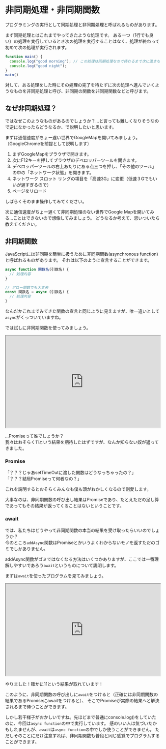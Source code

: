 ---
---

# 非同期処理・非同期関数

プログラミングの実行として同期処理と非同期処理と呼ばれるものがあります。

まず同期処理とはこれまでやってきたような処理です。
ある一つ（1行でも良い）の処理を実行しているとき次の処理を実行することはなく、処理が終わって初めて次の処理が実行されます。

```javascript
function main() {
  console.log("good morning"); // この処理は同期処理なので終わるまで次に進まない
  console.log("good night");
}
main()
```

対して、ある処理をした時にその処理の完了を待たずに次の処理へ進んでいくようなものを非同期処理と呼び、非同期の関数を非同期関数などと呼びます。

## なぜ非同期処理？

ではなぜこのようなものがあるのでしょうか？...と言っても難しくなりそうなので逆になかったらどうなるか、で説明したいと思います。

まずは通信速度がちょー遅い世界でGoogleMapを開いてみましょう。（GoogleChromeを前提として説明します）

1. まずGoogleMapをブラウザで開きます。
2. 次にF12キーを押してブラウザのデベロッパーツールを開きます。
3. デベロッパーツールの右上あたりにある点三つを押し、「その他のツール」の中の「ネットワーク状態」を開きます。
4. ネットワーク スロット リングの項目を「高速3G」に変更（低速３Gでもいいが遅すぎるので）
5. ページをリロード

しばらくそのまま操作してみてください。

次に通信速度がちょー遅くて非同期処理のない世界でGoogle Mapを開いてみる...ことはできないので想像してみましょう。
どうなるか考えて、思いついたら教えてください。

## 非同期関数

JavaScriptには非同期を簡単に扱うために非同期関数(asynchronous function)と呼ばれるものがあります。
それは以下のように宣言することができます。

```javascript
async function 関数名(引数名) {
  // 処理内容
}

// アロー関数でも大丈夫
const 関数名 = async (引数名) {
  // 処理内容
}
```

なんだかこれまでみてきた関数の宣言と同じように見えますが、唯一違いとして`async`がくっついていますね。

では試しに非同期関数を使ってみましょう。

<iframe
  src="https://stackblitz.com/edit/js-4egf2f?devToolsHeight=33&embed=1&file=index.js&hideExplorer=1&hideNavigation=1"
  width="100%"
  height="300px"
  title="stupefied-sutherland-jdtqvf"
  allow="accelerometer; ambient-light-sensor; camera; encrypted-media; geolocation; gyroscope; hid; microphone; midi; payment; usb; vr; xr-spatial-tracking"
  sandbox="allow-forms allow-modals allow-popups allow-presentation allow-same-origin allow-scripts"
></iframe>

...Promiseって誰でしょうか？  
我々はおそらく11という結果を期待したはずですが、なんか知らない奴が返ってきました。

### Promise

「？？？じゃあsetTimeOutに渡した関数はどうなっちゃったの？」  
「？？？結局Promiseって何者なの？」

これを説明するとおそらくみんなも僕も頭がおかしくなるので割愛します。

大事なのは、非同期関数の呼び出し結果はPromiseであり、たとえただの足し算であってもその結果が返ってくることはないということです。

### await

では、私たちはどうやって非同期関数の本当の結果を受け取ったらいいのでしょうか？  
今のところ`addAsync`関数はPromiseとかいうよくわからないモノを返すただのゴミでしかありません。

addAsync関数がゴミではなくなる方法はいくつかありますが、ここでは一番理解しやすいであろう`await`というものについて説明します。

まずは`await`を使ったプログラムを見てみましょう。

<iframe
  src="https://stackblitz.com/edit/js-hcl1kj?devToolsHeight=33&embed=1&file=index.js&hideExplorer=1&hideNavigation=1"
  width="100%"
  height="300px"
  title="stupefied-sutherland-jdtqvf"
  allow="accelerometer; ambient-light-sensor; camera; encrypted-media; geolocation; gyroscope; hid; microphone; midi; payment; usb; vr; xr-spatial-tracking"
  sandbox="allow-forms allow-modals allow-popups allow-presentation allow-same-origin allow-scripts"
></iframe>

やりました！確かに11という結果が取れています！

このように、非同期関数の呼び出しに`await`をつけると（正確には非同期関数の結果であるPromiseにawaitをつけると）、
そこでPromiseが実際の結果へと解決されるまで待つことができます。

しかし若干様子がおかしいですね。先ほどまで普通にconsole.log()をしていたのに、今回は`async function`の中で実行しています。
感のいい人は気づいたかもしれませんが、`await`は`async function`の中でしか使うことができません。
ただしそのことにだけ注意すれば、非同期関数も普段と同じ感覚でプログラムすることができます。